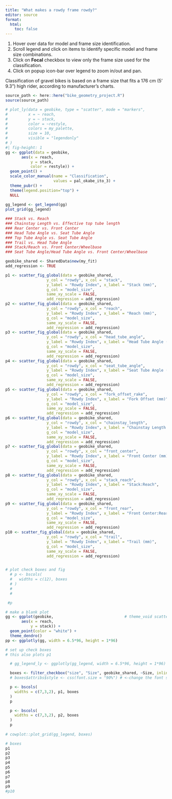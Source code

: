 ```yaml
---
title: "What makes a rowdy frame rowdy?"
editor: source
format:
  html:
    toc: false
---
```

::: {.callout-tip}
1. Hover over data for model and frame size identification.
2. Scroll legend and click on items to identify specific model and frame size combinations.
3. Click on **Focal** checkbox to view only the frame size used for the classification.
4. Click on popup icon-bar over legend to zoom in/out and pan.
:::

::: {.callout-note}
Classification of gravel bikes is based on a frame size that fits a 176 cm (5' 9.3") high rider, according to manufacturer's charts.
:::

```r
source_path <- here::here("bike_geometry_project.R")
source(source_path)
```

```r
# plot_ly(data = geobike, type = "scatter", mode = "markers",
#         x = ~ reach,
#         y = ~ stack,
#         color = ~restyle,
#         colors = my_palette,
#         size = 10,
#         visible = "legendonly"
# )
#| fig-height: 1
gg <- ggplot(data = geobike,
       aes(x = reach,
           y = stack,
           color = restyle)) +
  geom_point() +
  scale_color_manual(name = "Classification",
                     values = pal_okabe_ito_3) +
  theme_pubr() +
  theme(legend.position="top") +
  NULL
  
gg_legend <- get_legend(gg)
plot_grid(gg_legend)

```

```r

### Stack vs. Reach
### Chainstay Length vs. Effective top tube length
### Rear Center vs. Front Center
### Head Tube Angle vs. Seat Tube Angle
### Top Tube Angle vs. Seat Tube Angle
### Trail vs. Head Tube Angle
### Stack/Reach vs. Front Center/Wheelbase
### Seat Tube Angle/Head Tube Angle vs. Front Center/Wheelbase

```

```r

geobike_shared <- SharedData$new(my_fit)
add_regression <- TRUE

p1 <- scatter_fig_global(data = geobike_shared,
                  y_col = "rowdy", x_col = "stack",
                  y_label = "Rowdy Index", x_label = "Stack (mm)",
                  g_col = "model_size",
                  same_xy_scale = FALSE,
                  add_regression = add_regression)
p2 <- scatter_fig_global(data = geobike_shared,
                  y_col = "rowdy", x_col = "reach",
                  y_label = "Rowdy Index", x_label = "Reach (mm)",
                  g_col = "model_size",
                  same_xy_scale = FALSE,
                  add_regression = add_regression)
p3 <- scatter_fig_global(data = geobike_shared,
                  y_col = "rowdy", x_col = "head_tube_angle",
                  y_label = "Rowdy Index", x_label = "Head Tube Angle (°)",
                  g_col = "model_size",
                  same_xy_scale = FALSE,
                  add_regression = add_regression)
p4 <- scatter_fig_global(data = geobike_shared,
                  y_col = "rowdy", x_col = "seat_tube_angle",
                  y_label = "Rowdy Index", x_label = "Seat Tube Angle (°)",
                  g_col = "model_size",
                  same_xy_scale = FALSE,
                  add_regression = add_regression)
p5 <- scatter_fig_global(data = geobike_shared,
                  y_col = "rowdy", x_col = "fork_offset_rake",
                  y_label = "Rowdy Index", x_label = "Fork Offset (mm)",
                  g_col = "model_size",
                  same_xy_scale = FALSE,
                  add_regression = add_regression)
p6 <- scatter_fig_global(data = geobike_shared,
                  y_col = "rowdy", x_col = "chainstay_length",
                  y_label = "Rowdy Index", x_label = "Chainstay Length (mm)",
                  g_col = "model_size",
                  same_xy_scale = FALSE,
                  add_regression = add_regression)
p7 <- scatter_fig_global(data = geobike_shared,
                  y_col = "rowdy", x_col = "front_center",
                  y_label = "Rowdy Index", x_label = "Front Center (mm)",
                  g_col = "model_size",
                  same_xy_scale = FALSE,
                  add_regression = add_regression)
p8 <- scatter_fig_global(data = geobike_shared,
                  y_col = "rowdy", x_col = "stack_reach",
                  y_label = "Rowdy Index", x_label = "Stack:Reach",
                  g_col = "model_size",
                  same_xy_scale = FALSE,
                  add_regression = add_regression)
p9 <- scatter_fig_global(data = geobike_shared,
                  y_col = "rowdy", x_col = "front_rear",
                  y_label = "Rowdy Index", x_label = "Front Center:Rear Center",
                  g_col = "model_size",
                  same_xy_scale = FALSE,
                  add_regression = add_regression)
p10 <- scatter_fig_global(data = geobike_shared,
                  y_col = "rowdy", x_col = "trail",
                  y_label = "Rowdy Index", x_label = "Trail (mm)",
                  g_col = "model_size",
                  same_xy_scale = FALSE,
                  add_regression = add_regression)


# plot check boxes and fig
  # p <- bscols(
  #   widths = c(12), boxes
  # )
  # 
  # 

 #p
```

```r
# make a blank plot
gg <- ggplot(geobike,                               # theme_void scatterplot
       aes(x = reach,
           y = stack)) +
  geom_point(color = "white") +
  theme_dendro()
pp <- ggplotly(gg, width = 6.5*96, height = 1*96)

```

```r
# set up check boxes
# this also plots p1

  # gg_legend_ly <- ggplotly(gg_legend, width = 6.5*96, height = 1*96)

  boxes <- filter_checkbox("size", "Size", geobike_shared, ~Size, inline = FALSE)
  # boxes$attribs$style <- css(font.size = "90%") # <-change the font size

  p <- bscols(
    widths = c(7,3,2), p1, boxes
  )
  p

  p <- bscols(
    widths = c(7,3,2), p2, boxes
  )
  p
  
# cowplot::plot_grid(gg_legend, boxes)
```


```r
# boxes
p1
p2
p3
p4
p5
p6
p7
p8
p9
#p10

```


